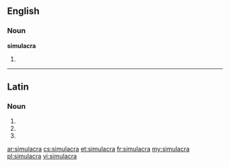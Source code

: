 ==English==

===Noun===
'''simulacra'''

# {{plural of|simulacrum}}

----

==Latin==

===Noun===
{{la-noun-form|simulācra}}

# {{inflection of|simulācrum||nom|p|lang=la}}
# {{inflection of|simulācrum||acc|p|lang=la}}
# {{inflection of|simulācrum||voc|p|lang=la}}

[[ar:simulacra]]
[[cs:simulacra]]
[[et:simulacra]]
[[fr:simulacra]]
[[my:simulacra]]
[[pl:simulacra]]
[[vi:simulacra]]